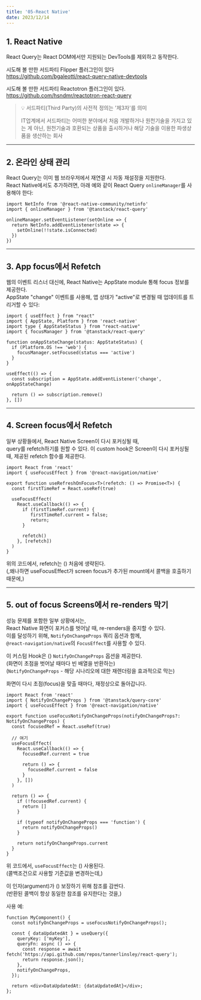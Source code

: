 ```yaml
---
title: '05-React Native'
date: 2023/12/14
---
```


## 1. React Native

React Query는 React DOM에서만 지원되는 DevTools를 제외하고 동작한다.

시도해 볼 만한 서드파티 Flipper 플러그인이 있다 <br />
https://github.com/bgaleotti/react-query-native-devtools

시도해 볼 만한 서드파티 Reactotron 플러그인이 있다. <br />
https://github.com/hsndmr/reactotron-react-query

> 💡 서드파티(Third Party)의 사전적 정의는 '제3자'를 의미 
>
> IT업계에서 서드파티는 어떠한 분야에서 처음 개발하거나 원천기술을 가지고 있는 게 아닌, 원천기술과 호환되는 상품을 출시하거나 해당 기술을 이용한 파생상품을 생산하는 회사

---

## 2. 온라인 상태 관리

React Query는 이미 웹 브라우저에서 재연결 시 자동 재설정을 지원한다. <br />
React Native에서도 추가하려면, 아래 예와 같이 React Query `onlineManager`를 사용해야 한다:

```tsx
import NetInfo from '@react-native-community/netinfo'
import { onlineManager } from '@tanstack/react-query'

onlineManager.setEventListener(setOnline => {
  return NetInfo.addEventListener(state => {
    setOnline(!!state.isConnected)
  })
})
```

---

## 3. App focus에서 Refetch

웹의 이벤트 리스너 대신에, React Native는 AppState module 통해 focus 정보를 제공한다. <br />
AppState "change" 이벤트를 사용해, 앱 상태가 "active"로 변경될 때 업데이트를 트리거할 수 있다:

```tsx
import { useEffect } from "react"
import { AppState, Platform } from 'react-native'
import type { AppStateStatus } from "react-native"
import { focusManager } from '@tanstack/react-query'

function onAppStateChange(status: AppStateStatus) {
  if (Platform.OS !== 'web') {
    focusManager.setFocused(status === 'active')
  }
}

useEffect(() => {
  const subscription = AppState.addEventListener('change', onAppStateChange)

  return () => subscription.remove()
}, [])
```

---

## 4. Screen focus에서 Refetch

일부 상황들에서, React Native Screen이 다시 포커싱될 때, <br />
query를 refetch하기를 원할 수 있다. 
이 custom hook은 Screen이 다시 포커싱될 때, 제공된 refetch 함수를 제공한다.

```tsx
import React from 'react'
import { useFocusEffect } from '@react-navigation/native'

export function useRefreshOnFocus<T>(refetch: () => Promise<T>) {
  const firstTimeRef = React.useRef(true)

  useFocusEffect(
    React.useCallback(() => {
      if (firstTimeRef.current) {
         firstTimeRef.current = false;
         return;
      }

      refetch()
    }, [refetch])
  )
}
```

위의 코드에서, refetch는 () 처음에 생략된다.  <br />
(,왜나하면 useFocusEffect가 screen focus가 추가된 mount에서 콜백을 호출하기 때문에,)

---

## 5. out of focus Screens에서 re-renders 막기

성능 문제를 포함한 일부 상황에서는, <br />
React Native 화면이 포커스를 벗어날 때, re-renders을 중지할 수 있다. <br />
이를 달성하기 위해, `NotifyOnChangeProps` 쿼리 옵션과 함께, <br />
`@react-navigation/native`의 `FocusEffect`를 사용할 수 있다.

이 커스텀 Hook은 () `NotifyOnChangeProps` 옵션을 제공한다. <br />
(화면이 초점을 벗어날 때마다 빈 배열을 반환하는) <br />
(`NotifyOnChangeProps` - 해당 시나리오에 대한 재렌더링을 효과적으로 막는)

화면이 다시 초점(focus)을 맞출 때마다, 재정상으로 돌아갑니다.

```tsx
import React from 'react'
import { NotifyOnChangeProps } from '@tanstack/query-core'
import { useFocusEffect } from '@react-navigation/native'

export function useFocusNotifyOnChangeProps(notifyOnChangeProps?: NotifyOnChangeProps) {
  const focusedRef = React.useRef(true)

  // 여기
  useFocusEffect(
    React.useCallback(() => {
      focusedRef.current = true

      return () => {
        focusedRef.current = false
      }
    }, [])
  )

  return () => {
    if (!focusedRef.current) {
      return []
    }

    if (typeof notifyOnChangeProps === 'function') {
      return notifyOnChangeProps()
    }

    return notifyOnChangeProps.current
  }
}
```

위 코드에서, `useFocusEffect`는 () 사용된다. <br />
(콜백조건으로 사용할 기준값을 변경하는데,)

이 인자(argument)가 () 보장하기 위해 참조를 감싼다.  <br />
(반환된 콜백이 항상 동일한 참조를 유지한다는 것을,)

사용 예:

```tsx
function MyComponent() {
  const notifyOnChangeProps = useFocusNotifyOnChangeProps();

  const { dataUpdatedAt } = useQuery({
    queryKey: ['myKey'],
    queryFn: async () => {
      const response = await fetch('https://api.github.com/repos/tannerlinsley/react-query');
      return response.json();
    },
    notifyOnChangeProps,
  });

  return <div>DataUpdatedAt: {dataUpdatedAt}</div>;
};
```
